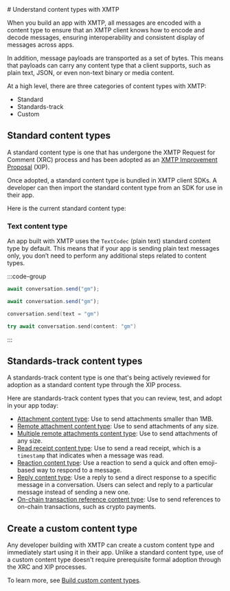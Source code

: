 
<AutoBreadcrumb />
# Understand content types with XMTP

When you build an app with XMTP, all messages are encoded with a content type to ensure that an XMTP client knows how to encode and decode messages, ensuring interoperability and consistent display of messages across apps.

In addition, message payloads are transported as a set of bytes. This means that payloads can carry any content type that a client supports, such as plain text, JSON, or even non-text binary or media content.

At a high level, there are three categories of content types with XMTP:

- Standard
- Standards-track
- Custom

## Standard content types

A standard content type is one that has undergone the XMTP Request for Comment (XRC) process and has been adopted as an [XMTP Improvement Proposal](https://github.com/xmtp/XIPs#readme) (XIP).

Once adopted, a standard content type is bundled in XMTP client SDKs. A developer can then import the standard content type from an SDK for use in their app.

Here is the current standard content type:

### Text content type

An app built with XMTP uses the `TextCodec` (plain text) standard content type by default. This means that if your app is sending plain text messages only, you don’t need to perform any additional steps related to content types.

:::code-group

```jsx [Browser]
await conversation.send("gm");
```

```jsx [React Native]
await conversation.send("gm");
```

```kotlin [Kotlin]
conversation.send(text = "gm")
```

```swift [Swift]
try await conversation.send(content: "gm")
```

:::

## Standards-track content types

A standards-track content type is one that's being actively reviewed for adoption as a standard content type through the XIP process.

Here are standards-track content types that you can review, test, and adopt in your app today:

- [Attachment content type](/inboxes/content-types/attachments/#support-attachments-smaller-than-1mb): Use to send attachments smaller than 1MB.
- [Remote attachment content type](/inboxes/content-types/attachments#support-remote-attachments-of-any-size): Use to send attachments of any size.
- [Multiple remote attachments content type](/inboxes/content-types/attachments#support-multiple-remote-attachments-of-any-size): Use to send attachments of any size.
- [Read receipt content type](/inboxes/content-types/read-receipts): Use to send a read receipt, which is a `timestamp` that indicates when a message was read. 
- [Reaction content type](/inboxes/content-types/reactions): Use a reaction to send a quick and often emoji-based way to respond to a message. 
- [Reply content type](/inboxes/content-types/replies): Use a reply to send a direct response to a specific message in a conversation. Users can select and reply to a particular message instead of sending a new one.
- [On-chain transaction reference content type](/inboxes/content-types/transaction-refs): Use to send references to on-chain transactions, such as crypto payments.

## Create a custom content type

Any developer building with XMTP can create a custom content type and immediately start using it in their app. Unlike a standard content type, use of a custom content type doesn't require prerequisite formal adoption through the XRC and XIP processes.

To learn more, see [Build custom content types](/inboxes/content-types/custom).